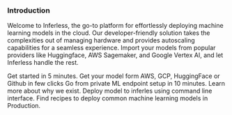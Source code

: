 
### Introduction


Welcome to Inferless, the go-to platform for effortlessly deploying machine learning models in the cloud. Our developer-friendly solution takes the complexities out of managing hardware and provides autoscaling capabilities for a seamless experience. Import your models from popular providers like Huggingface, AWS Sagemaker, and Google Vertex AI, and let Inferless handle the rest.


<CardGroup>
  <Card title="Quick start guides" icon="person-running-fast" href="introductions/quickstart">
    Get started in 5 minutes.
  </Card>
  <Card title="Integrations" icon="grid-2" href="/integrations">
    Get your model form AWS, GCP, HuggingFace or Github in few clicks
  </Card>
  <Card title="Video walkthrough" icon="video" href="/documentation/guides/video-walkthrough">
    Go from private ML endpoint setup in 10 minutes.
  </Card>
  <Card title="What is Inferless ?" icon="wand-magic-sparkles" href="/introductions/what-is-inferless" >
    Learn more about why we exist.
  </Card>
  <Card title="Inferlerss CLI - (Advanced User)" icon="code" href="/docs/model-import/cli-import">
    Deploy model to inferles using command line interface. 
  </Card>
  <Card title="Cookbooks" icon="book-sparkles" href="https://www.inferless.ai/docs/guides/cookbooks">
    Find recipes to deploy common machine learning models in Production. 
  </Card>
</CardGroup>

